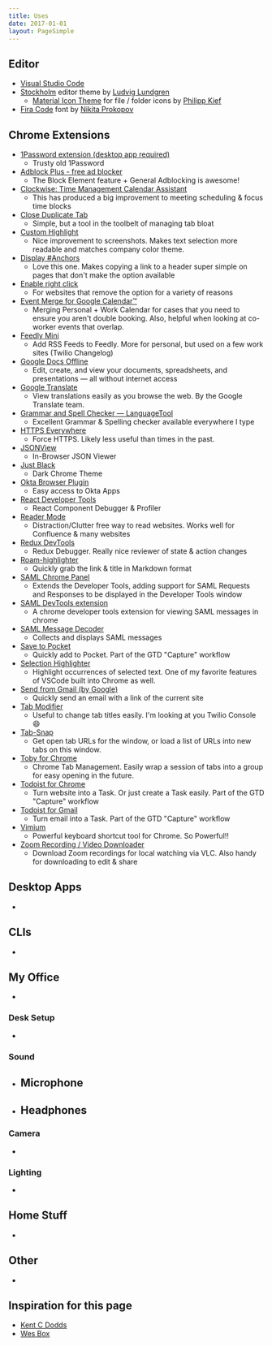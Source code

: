 ```yaml
---
title: Uses
date: 2017-01-01
layout: PageSimple
---
```


<h2 id="editor">Editor</h2>

- [Visual Studio Code](https://code.visualstudio.com/)
- [Stockholm](https://marketplace.visualstudio.com/items?itemName=LudvigLundgren.StockholmTheme)
  editor theme by [Ludvig Lundgren](https://github.com/ludviglundgren)
  - [Material Icon Theme](https://marketplace.visualstudio.com/items?itemName=PKief.material-icon-theme)
    for file / folder icons by [Philipp Kief](https://github.com/PKief)
- [Fira Code](https://github.com/tonsky/FiraCode) font by
  [Nikita Prokopov](https://github.com/tonsky)

<h2 id="chrome-extensions">Chrome Extensions</h2>

- [1Password extension (desktop app required)](https://chrome.google.com/webstore/detail/aomjjhallfgjeglblehebfpbcfeobpgk 'Extends the 1Password app on your Mac or Windows PC, so you can fill and save passwords in your browser.')
  - Trusty old 1Password
- [Adblock Plus - free ad blocker](https://chrome.google.com/webstore/detail/cfhdojbkjhnklbpkdaibdccddilifddb 'Block YouTube™ ads, pop-ups & fight malware!')
  - The Block Element feature + General Adblocking is awesome!
- [Clockwise: Time Management Calendar Assistant](https://chrome.google.com/webstore/detail/hjcneejoopafkkibfbcaeoldpjjiamog 'The smart calendar assistant that makes your calendar work for you.')
  - This has produced a big improvement to meeting scheduling & focus time
    blocks
- [Close Duplicate Tab](https://chrome.google.com/webstore/detail/lccfnphpgnpeghoffocbacbkohbapinm 'Close tabs which are duplicated. Only tabs with exact URL matches are closed.')
  - Simple, but a tool in the toolbelt of managing tab bloat
- [Custom Highlight](https://chrome.google.com/webstore/detail/bmhaflbnleckffaacepbbbonfookcedm 'A chrome extension for customizing highlight color.')
  - Nice improvement to screenshots. Makes text selection more readable and
    matches company color theme.
- [Display #Anchors](https://chrome.google.com/webstore/detail/poahndpaaanbpbeafbkploiobpiiieko 'Displays anchors for all content in the current web page without breaking the layout.')
  - Love this one. Makes copying a link to a header super simple on pages that
    don't make the option available
- [Enable right click](https://chrome.google.com/webstore/detail/hhojmcideegachlhfgfdhailpfhgknjm)
  - For websites that remove the option for a variety of reasons
- [Event Merge for Google Calendar™](https://chrome.google.com/webstore/detail/idehaflielbgpaokehlhidbjlehlfcep 'Chrome extension that visually merges the same event on multiple Google Calendars into one event.')
  - Merging Personal + Work Calendar for cases that you need to ensure you
    aren't double booking. Also, helpful when looking at co-worker events that
    overlap.
- [Feedly Mini](https://chrome.google.com/webstore/detail/ndhinffkekpekljifjkkkkkhopnjodja 'Easily add content to your Feedly while browsing')
  - Add RSS Feeds to Feedly. More for personal, but used on a few work sites
    (Twilio Changelog)
- [Google Docs Offline](https://chrome.google.com/webstore/detail/ghbmnnjooekpmoecnnnilnnbdlolhkhi)
  - Edit, create, and view your documents, spreadsheets, and presentations — all
    without internet access
- [Google Translate](https://chrome.google.com/webstore/detail/aapbdbdomjkkjkaonfhkkikfgjllcleb)
  - View translations easily as you browse the web. By the Google Translate
    team.
- [Grammar and Spell Checker — LanguageTool](https://chrome.google.com/webstore/detail/oldceeleldhonbafppcapldpdifcinji 'Check your texts for spelling and grammar problems everywhere on the web')
  - Excellent Grammar & Spelling checker available everywhere I type
- [HTTPS Everywhere](https://chrome.google.com/webstore/detail/gcbommkclmclpchllfjekcdonpmejbdp 'Encrypt the Web! Automatically use HTTPS security on many sites.')
  - Force HTTPS. Likely less useful than times in the past.
- [JSONView](https://chrome.google.com/webstore/detail/chklaanhfefbnpoihckbnefhakgolnmc 'Validate and view JSON documents')
  - In-Browser JSON Viewer
- [Just Black](https://chrome.google.com/webstore/detail/aghfnjkcakhmadgdomlmlhhaocbkloab 'Midnight monochrome')
  - Dark Chrome Theme
- [Okta Browser Plugin](https://chrome.google.com/webstore/detail/glnpjglilkicbckjpbgcfkogebgllemb 'Work outside the perimeter')
  - Easy access to Okta Apps
- [React Developer Tools](https://chrome.google.com/webstore/detail/fmkadmapgofadopljbjfkapdkoienihi 'Adds React debugging tools to the Chrome Developer Tools')
  - React Component Debugger & Profiler
- [Reader Mode](https://chrome.google.com/webstore/detail/llimhhconnjiflfimocjggfjdlmlhblm 'A feature-packed distraction-free web reader with dyslexia support and research tools')
  - Distraction/Clutter free way to read websites. Works well for Confluence &
    many websites
- [Redux DevTools](https://chrome.google.com/webstore/detail/lmhkpmbekcpmknklioeibfkpmmfibljd "Redux DevTools for debugging application's state changes.")
  - Redux Debugger. Really nice reviewer of state & action changes
- [Roam-highlighter](https://chrome.google.com/webstore/detail/mcoimieglmhdjdoplhpcmifgplkbfibp 'Highlight text on page to copy to Roam')
  - Quickly grab the link & title in Markdown format
- [SAML Chrome Panel](https://chrome.google.com/webstore/detail/paijfdbeoenhembfhkhllainmocckace)
  - Extends the Developer Tools, adding support for SAML Requests and Responses
    to be displayed in the Developer Tools window
- [SAML DevTools extension](https://chrome.google.com/webstore/detail/jndllhgbinhiiddokbeoeepbppdnhhio)
  - A chrome developer tools extension for viewing SAML messages in chrome
- [SAML Message Decoder](https://chrome.google.com/webstore/detail/mpabchoaimgbdbbjjieoaeiibojelbhm)
  - Collects and displays SAML messages
- [Save to Pocket](https://chrome.google.com/webstore/detail/niloccemoadcdkdjlinkgdfekeahmflj 'The easiest, fastest way to capture articles, videos, and more.')
  - Quickly add to Pocket. Part of the GTD "Capture" workflow
- [Selection Highlighter](https://chrome.google.com/webstore/detail/nepmkgohgoagfgcoegjaggacodcpdibj)
  - Highlight occurrences of selected text. One of my favorite features of
    VSCode built into Chrome as well.
- [Send from Gmail (by Google)](https://chrome.google.com/webstore/detail/pgphcomnlaojlmmcjmiddhdapjpbgeoc 'Makes Gmail your default email application and provides a button to compose a Gmail message to quickly share a link via email')
  - Quickly send an email with a link of the current site
- [Tab Modifier](https://chrome.google.com/webstore/detail/hcbgadmbdkiilgpifjgcakjehmafcjai 'Take control of your tabs')
  - Useful to change tab titles easily. I'm looking at you Twilio Console 😄
- [Tab-Snap](https://chrome.google.com/webstore/detail/ajjloplcjllkammemhenacfjcccockde)
  - Get open tab URLs for the window, or load a list of URLs into new tabs on
    this window.
- [Toby for Chrome](https://chrome.google.com/webstore/detail/hddnkoipeenegfoeaoibdmnaalmgkpip 'Better than bookmarks. Organize your browser tabs and access them quickly anywhere.')
  - Chrome Tab Management. Easily wrap a session of tabs into a group for easy
    opening in the future.
- [Todoist for Chrome](https://chrome.google.com/webstore/detail/jldhpllghnbhlbpcmnajkpdmadaolakh 'Organize work and life with Todoist for Chrome')
  - Turn website into a Task. Or just create a Task easily. Part of the GTD
    "Capture" workflow
- [Todoist for Gmail](https://chrome.google.com/webstore/detail/clgenfnodoocmhnlnpknojdbjjnmecff 'Stay on top of emails with Todoist for Gmail')
  - Turn email into a Task. Part of the GTD "Capture" workflow
- [Vimium](https://chrome.google.com/webstore/detail/dbepggeogbaibhgnhhndojpepiihcmeb "The Hacker's Browser. Vimium provides keyboard shortcuts for navigation and control in the spirit of Vim.")
  - Powerful keyboard shortcut tool for Chrome. So Powerful!!
- [Zoom Recording / Video Downloader](https://chrome.google.com/webstore/detail/ehioimgmdbbkmbbimfjcdmonjnjjhgng 'Adds a download button to Zoom recording pages')
  - Download Zoom recordings for local watching via VLC. Also handy for
    downloading to edit & share

<h2 id="desktop-apps">Desktop Apps</h2>

-

<h2 id="clis">CLIs</h2>

-

<h2 id="my-office">My Office</h2>

-

<h3 id="desk-setup">Desk Setup</h3>

-

<h3 id="sound">Sound</h3>

- ## Microphone
- ## Headphones

<h3 id="camera">Camera</h3>

-

<h3 id="lighting">Lighting</h3>

-

<h2 id="home-stuff">Home Stuff</h2>

-

<h2 id="other">Other</h2>

-

## Inspiration for this page

- [Kent C Dodds](https://kentcdodds.com/uses/)
- [Wes Box](https://github.com/wesbos/awesome-uses/blob/master/src/data.js)
